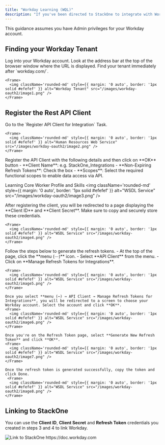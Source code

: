 ```yaml
---
title: "Workday Learning (WQL)"
description: "If you've been directed to StackOne to integrate with Workday Learning (WQL), the following steps will help you understand the process and any necessary actions to configure successful integration."
---
```



<Warning>
  This guidance assumes you have Admin privileges for your Workday account.
</Warning>

## Finding your Workday Tenant

<Steps>
  <Step title="Log into Workday">
    Log into your Workday account. Look at the address bar at the top of the browser window where the URL is displayed. Find your tenant immediately after `workday.com/`.

    <Frame>
      <img className='rounded-md' style={{ margin: '0 auto', border: '1px solid #efefef' }} alt="Workday Tenant" src="/images/workday-oauth2/image1.png" />
    </Frame>
  </Step>
</Steps>

## Register the Rest API Client

<Steps>
  <Step title="Go to Register API Client">
    Go to the `Register API Client for Integration` Task.

    <Frame>
      <img className='rounded-md' style={{ margin: '0 auto', border: '1px solid #efefef' }} alt="Human Resources Web Service" src="/images/workday-oauth2/image2.png" />
    </Frame>
  </Step>

  <Step title="Register API Client">
    Register the API Client with the following details and then click on **OK** button
    - **Client Name**: e.g. StackOne_Integrations
    - **Non-Expiring Refresh Tokens**: Check the box
    - **Scopes**: Select the required functional scopes to enable data access via API.

Learning Core
Worker Profile and Skills
    <Frame>
      <img className='rounded-md' style={{ margin: '0 auto', border: '1px solid #efefef' }} alt="WSDL Service" src="/images/workday-oauth2/image3.png" />
    </Frame>
  </Step>

  <Step title="Copy the credentials">
    After registering the client, you will be redirected to a page displaying the **Client ID** and **Client Secret**. Make sure to copy and securely store these credentials.

    <Frame>
      <img className='rounded-md' style={{ margin: '0 auto', border: '1px solid #efefef' }} alt="WSDL Service" src="/images/workday-oauth2/image4.png" />
    </Frame>
  </Step>

   <Step title="Generate the Refresh token">
    Follow the steps below to generate the refresh tokens.
    - At the top of the page, click the **menu (⋯)** icon.
    - Select **API Client** from the menu.
    - Click on **Manage Refresh Tokens for Integrations**.

    <Frame>
      <img className='rounded-md' style={{ margin: '0 auto', border: '1px solid #efefef' }} alt="WSDL Service" src="/images/workday-oauth2/image5.png" />
    </Frame>

    Once you select **menu (⋯) → API Client → Manage Refresh Tokens for Integrations**, you will be redirected to a screen to choose your Workday account. Select the account and click **OK**.
    <Frame>
      <img className='rounded-md' style={{ margin: '0 auto', border: '1px solid #efefef' }} alt="WSDL Service" src="/images/workday-oauth2/image6.png" />
    </Frame>

    Once you're on the Refresh Token page, select **Generate New Refresh Token** and click **OK**.
    <Frame>
      <img className='rounded-md' style={{ margin: '0 auto', border: '1px solid #efefef' }} alt="WSDL Service" src="/images/workday-oauth2/image7.png" />
    </Frame>

    Once the refresh token is generated successfully, copy the token and click Done.
     <Frame>
      <img className='rounded-md' style={{ margin: '0 auto', border: '1px solid #efefef' }} alt="WSDL Service" src="/images/workday-oauth2/image8.png" />
    </Frame>
  </Step>
</Steps>

## Linking to StackOne

You can use the **Client ID**, **Client Secret** and **Refresh Token** credentials you created in steps 3 and 4 to link Workday.

<Frame>
  <img className='rounded-md' style={{ margin: '0 auto', border: '1px solid #efefef' }} alt="Link to StackOne" src="/images/workday/image9.png" />
</Frame>

<IntegrationFooter />

<Card title="Useful Links" icon="link" href="https://doc.workday.com">
    https://doc.workday.com
</Card>
